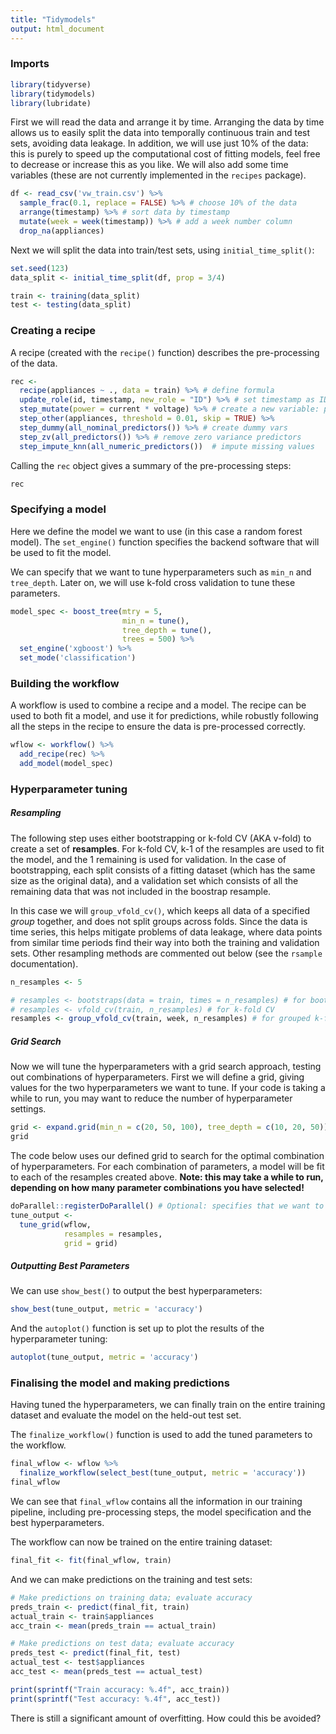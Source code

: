 ```yaml
---
title: "Tidymodels"
output: html_document
---
```


### Imports

```r
library(tidyverse)
library(tidymodels)
library(lubridate)
```

First we will read the data and arrange it by time. Arranging the data by time allows us to easily split the data into temporally continuous train and test sets, avoiding data leakage. In addition, we will use just 10% of the data: this is purely to speed up the computational cost of fitting models, feel free to decrease or increase this as you like. We will also add some time variables (these are not currently implemented in the `recipes` package).

```r
df <- read_csv('vw_train.csv') %>% 
  sample_frac(0.1, replace = FALSE) %>% # choose 10% of the data 
  arrange(timestamp) %>% # sort data by timestamp 
  mutate(week = week(timestamp)) %>% # add a week number column
  drop_na(appliances)
```

Next we will split the data into train/test sets, using `initial_time_split()`: 

```r
set.seed(123)
data_split <- initial_time_split(df, prop = 3/4)

train <- training(data_split)
test <- testing(data_split)
```

### Creating a recipe

A recipe (created with the `recipe()` function) describes the pre-processing of the data.

```r
rec <- 
  recipe(appliances ~ ., data = train) %>% # define formula
  update_role(id, timestamp, new_role = "ID") %>% # set timestamp as ID 
  step_mutate(power = current * voltage) %>% # create a new variable: power
  step_other(appliances, threshold = 0.01, skip = TRUE) %>%
  step_dummy(all_nominal_predictors()) %>% # create dummy vars 
  step_zv(all_predictors()) %>% # remove zero variance predictors
  step_impute_knn(all_numeric_predictors())  # impute missing values
```

Calling the `rec` object gives a summary of the pre-processing steps:

```r
rec
```


### Specifying a model

Here we define the model we want to use (in this case a random forest model). The `set_engine()` function specifies the backend software that will be used to fit the model. 

We can specify that we want to tune hyperparameters such as `min_n` and `tree_depth`. Later on, we will use k-fold cross validation to tune these parameters.  

```r
model_spec <- boost_tree(mtry = 5,
                         min_n = tune(), 
                         tree_depth = tune(), 
                         trees = 500) %>%
  set_engine('xgboost') %>% 
  set_mode('classification')
```

### Building the workflow

A workflow is used to combine a recipe and a model. The recipe can be used to both fit a model, and use it for predictions, while robustly following all the steps in the recipe to ensure the data is pre-processed correctly. 

```r
wflow <- workflow() %>%
  add_recipe(rec) %>% 
  add_model(model_spec)
```

### Hyperparameter tuning

##### Resampling

The following step uses either bootstrapping or k-fold CV (AKA v-fold) to create a set of **resamples**. For k-fold CV, k-1 of the resamples are used to fit the model, and the 1 remaining is used for validation. In the case of bootstrapping, each split consists of a fitting dataset (which has the same size as the original data), and a validation set which consists of all the remaining data that was not included in the boostrap resample.

In this case we will `group_vfold_cv()`, which keeps all data of a specified *group* together, and does not split groups across folds. Since the data is time series, this helps mitigate problems of data leakage, where data points from similar time periods find their way into both the training and validation sets. Other resampling methods are commented out below (see the `rsample` documentation).

```r
n_resamples <- 5

# resamples <- bootstraps(data = train, times = n_resamples) # for bootstrap resamples
# resamples <- vfold_cv(train, n_resamples) # for k-fold CV 
resamples <- group_vfold_cv(train, week, n_resamples) # for grouped k-fold CV: data points in the same week are kept together
```

##### Grid Search

Now we will tune the hyperparameters with a grid search approach, testing out combinations of hyperparameters. First we will define a grid, giving values for the two hyperparameters we want to tune. If your code is taking a while to run, you may want to reduce the number of hyperparameter settings.

```r
grid <- expand.grid(min_n = c(20, 50, 100), tree_depth = c(10, 20, 50))
grid
```

The code below uses our defined grid to search for the optimal combination of hyperparameters. For each combination of parameters, a model will be fit to each of the resamples created above. **Note: this may take a while to run, depending on how many parameter combinations you have selected!**

```r
doParallel::registerDoParallel() # Optional: specifies that we want to use parallel processing
tune_output <- 
  tune_grid(wflow, 
            resamples = resamples,
            grid = grid)
```

##### Outputting Best Parameters

We can use `show_best()` to output the best hyperparameters: 

```r
show_best(tune_output, metric = 'accuracy')
```

And the `autoplot()` function is set up to plot the results of the hyperparameter tuning:

```r
autoplot(tune_output, metric = 'accuracy')
```

### Finalising the model and making predictions

Having tuned the hyperparameters, we can finally train on the entire training dataset and evaluate the model on the held-out test set.

The `finalize_workflow()` function is used to add the tuned parameters to the workflow. 

```r
final_wflow <- wflow %>% 
  finalize_workflow(select_best(tune_output, metric = 'accuracy'))
final_wflow
```

We can see that `final_wflow` contains all the information in our training pipeline, including pre-processing steps, the model specification and the best hyperparameters. 

The workflow can now be trained on the entire training dataset:

```r
final_fit <- fit(final_wflow, train)
```

And we can make predictions on the training and test sets: 

```r
# Make predictions on training data; evaluate accuracy
preds_train <- predict(final_fit, train)
actual_train <- train$appliances
acc_train <- mean(preds_train == actual_train)

# Make predictions on test data; evaluate accuracy
preds_test <- predict(final_fit, test)
actual_test <- test$appliances
acc_test <- mean(preds_test == actual_test)

print(sprintf("Train accuracy: %.4f", acc_train))
print(sprintf("Test accuracy: %.4f", acc_test))
```

There is still a significant amount of overfitting. How could this be avoided?


